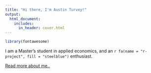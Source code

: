 ---
title: "Hi there, I'm Austin Turvey!"
output:
  html_document:
    includes:
      in_header: cover.html
---
```{r package, echo = FALSE}
library(fontawesome)
```


I am a Master's student in applied economics, and an `r fa(name = "r-project", fill = "steelblue")` enthusiast. 

[Read more about me..](about.html)